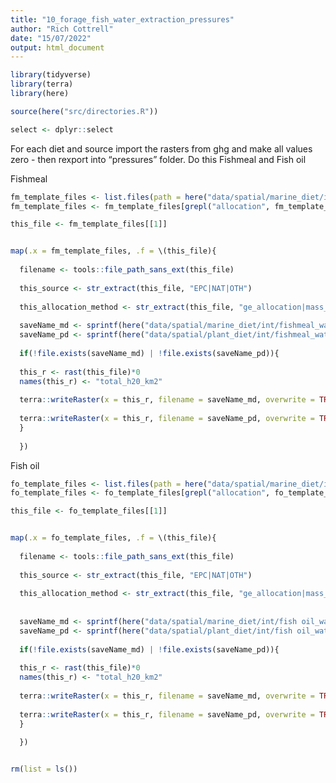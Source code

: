 ```yaml
---
title: "10_forage_fish_water_extraction_pressures"
author: "Rich Cottrell"
date: "15/07/2022"
output: html_document
---
```



```r

library(tidyverse)
library(terra)
library(here)

source(here("src/directories.R"))

select <- dplyr::select


```

For each diet and source import the rasters from ghg and make all values zero - then rexport into "pressures" folder. Do this Fishmeal and Fish oil


Fishmeal

```r

fm_template_files <- list.files(path = here("data/spatial/marine_diet/int"), pattern = "fishmeal_ghg", full.names = TRUE)
fm_template_files <- fm_template_files[grepl("allocation", fm_template_files)]

this_file <- fm_template_files[[1]]


map(.x = fm_template_files, .f = \(this_file){
  
  filename <- tools::file_path_sans_ext(this_file)
  
  this_source <- str_extract(this_file, "EPC|NAT|OTH")
  
  this_allocation_method <- str_extract(this_file, "ge_allocation|mass_allocation")
  
  saveName_md <- sprintf(here("data/spatial/marine_diet/int/fishmeal_water_km2_%s_%s.tif"), this_source, this_allocation_method)
  saveName_pd <- sprintf(here("data/spatial/plant_diet/int/fishmeal_water_km2_%s_%s.tif"), this_source, this_allocation_method)
  
  if(!file.exists(saveName_md) | !file.exists(saveName_pd)){
  
  this_r <- rast(this_file)*0
  names(this_r) <- "total_h20_km2"
  
  terra::writeRaster(x = this_r, filename = saveName_md, overwrite = TRUE)
  
  terra::writeRaster(x = this_r, filename = saveName_pd, overwrite = TRUE)
  }
  
  })

```

Fish oil


```r

fo_template_files <- list.files(path = here("data/spatial/marine_diet/int"), pattern = "fish oil_ghg", full.names = TRUE)
fo_template_files <- fo_template_files[grepl("allocation", fo_template_files)]

this_file <- fo_template_files[[1]]


map(.x = fo_template_files, .f = \(this_file){
  
  filename <- tools::file_path_sans_ext(this_file)
  
  this_source <- str_extract(this_file, "EPC|NAT|OTH")
  
  this_allocation_method <- str_extract(this_file, "ge_allocation|mass_allocation")
  
  
  saveName_md <- sprintf(here("data/spatial/marine_diet/int/fish oil_water_km2_%s_%s.tif"), this_source, this_allocation_method)
  saveName_pd <- sprintf(here("data/spatial/plant_diet/int/fish oil_water_km2_%s_%s.tif"), this_source, this_allocation_method)
  
  if(!file.exists(saveName_md) | !file.exists(saveName_pd)){
  
  this_r <- rast(this_file)*0
  names(this_r) <- "total_h20_km2"
  
  terra::writeRaster(x = this_r, filename = saveName_md, overwrite = TRUE)
  
  terra::writeRaster(x = this_r, filename = saveName_pd, overwrite = TRUE)
  }
  
  })


rm(list = ls())
```



